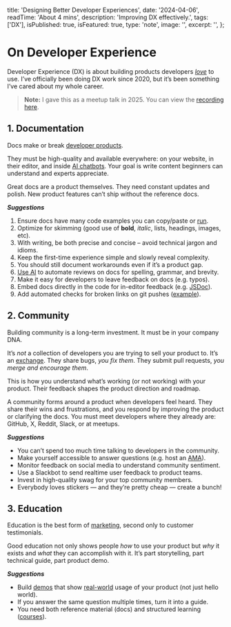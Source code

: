   title: 'Designing Better Developer Experiences',
  date: '2024-04-06',
  readTime: 'About 4 mins',
  description: 'Improving DX effectively.',
  tags: ['DX'],
  isPublished: true,
  isFeatured: true,
  type: 'note',
  image: '',
  excerpt: '',
};

# On Developer Experience

Developer Experience (DX) is about building products developers [_love_](/n/devtools) to use. I’ve officially been doing DX work since 2020, but it’s been something I’ve cared about my whole career.

> **Note:** I gave this as a meetup talk in 2025. You can view the [recording here](https://www.youtube.com/watch?v=PfJMy0RxvaE).

## 1. Documentation

Docs make or break [developer products](/n/devtools).

They must be high-quality and available everywhere: on your website, in their editor, and inside [AI chatbots](https://v0.dev/). Your goal is write content beginners can understand and experts appreciate.

Great docs are a product themselves. They need constant updates and polish. New product features can’t ship without the reference docs.

**_Suggestions_**

1. Ensure docs have many code examples you can copy/paste or [run](https://ui.shadcn.com/docs/v0).
2. Optimize for skimming (good use of **bold**, _italic_, lists, headings, images, etc).
3. With writing, be both precise and concise – avoid technical jargon and idioms.
4. Keep the first-time experience simple and slowly reveal complexity.
5. You should still document workarounds even if it’s a product gap.
6. [Use AI](https://github.com/aidar-freeed/ai-codereviewer/blob/a9a064dfa1db8c83f40ef63f6e247fa09c935ed6/src/main.ts) to automate reviews on docs for spelling, grammar, and brevity.
7. Make it easy for developers to leave feedback on docs (e.g. typos).
8. Embed docs directly in the code for in-editor feedback (e.g. [JSDoc](https://v0.dev/chat/jsd-oc-explanation-bz59neoxb8v)).
9. Add automated checks for broken links on git pushes ([example](https://github.com/vercel/next.js/tree/canary/.github/actions/validate-docs-links)).

## 2. Community

Building community is a long-term investment. It must be in your company DNA.

It’s _not_ a collection of developers you are trying to sell your product to. It’s an [exchange](/n/moderation). They share bugs, _you fix them_. They submit pull requests, _you merge and encourage them_.

This is how you understand what’s working (or not working) with your product. Their feedback shapes the product direction and roadmap.

A community forms around a product when developers feel heard. They share their wins and frustrations, and you respond by improving the product or clarifying the docs. You must meet developers where they already are: GitHub, X, Reddit, Slack, or at meetups.

**_Suggestions_**

- You can’t spend too much time talking to developers in the community.
- Make yourself accessible to answer questions (e.g. host an [AMA](https://x.com/leerob/status/1890405718227837261)).
- Monitor feedback on social media to understand community sentiment.
- Use a Slackbot to send realtime user feedback to product teams.
- Invest in high-quality swag for your top community members.
- Everybody loves stickers — and they’re pretty cheap — create a bunch!

## 3. Education

Education is the best form of [marketing](/n/developer-marketing), second only to customer testimonials.

Good education not only shows people _how_ to use your product but _why_ it exists and _what_ they can accomplish with it. It’s part storytelling, part technical guide, part product demo.

**_Suggestions_**

- Build [demos](https://x.com/leerob/status/1874891166585651626) that show [real-world](https://x.com/leerob/status/1708280997488333078) usage of your product (not just hello world).
- If you answer the same question multiple times, turn it into a guide.
- You need both reference material (docs) and structured learning ([courses](https://nextjs.org/learn)).
